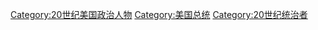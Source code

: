 [[Category:20世纪美国政治人物|Category:20世纪美国政治人物]]
[[Category:美国总统|Category:美国总统]]
[[Category:20世纪统治者|Category:20世纪统治者]]